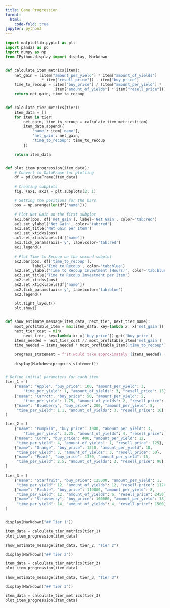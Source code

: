```yaml
---
title: Game Progression
format:
  html:
    code-fold: true
jupyter: python3
---
```


```python
import matplotlib.pyplot as plt
import pandas as pd
import numpy as np
from IPython.display import display, Markdown


def calculate_item_metrics(item):
    net_gain = (item["amount_per_yield"] * item["amount_of_yields"]
                * item["resell_price"]) - item["buy_price"]
    time_to_recoup = (item["buy_price"] / (item["amount_per_yield"] *
                      item["amount_of_yields"] * item["resell_price"])) * item["time_per_yield"]
    return net_gain, time_to_recoup


def calculate_tier_metrics(tier):
    item_data = []
    for item in tier:
        net_gain, time_to_recoup = calculate_item_metrics(item)
        item_data.append({
            'name': item['name'],
            'net_gain': net_gain,
            'time_to_recoup': time_to_recoup
        })

    return item_data


def plot_item_progression(item_data):
    # Convert to DataFrame for plotting
    df = pd.DataFrame(item_data)

    # Creating subplots
    fig, (ax1, ax2) = plt.subplots(2, 1)

    # Setting the positions for the bars
    pos = np.arange(len(df['name']))

    # Plot Net Gain on the first subplot
    ax1.bar(pos, df['net_gain'], label='Net Gain', color='tab:red')
    ax1.set_ylabel('Net Gain', color='tab:red')
    ax1.set_title('Net Gain per Item')
    ax1.set_xticks(pos)
    ax1.set_xticklabels(df['name'])
    ax1.tick_params(axis='y', labelcolor='tab:red')
    ax1.legend()

    # Plot Time to Recoup on the second subplot
    ax2.bar(pos, df['time_to_recoup'],
            label='Time to Recoup', color='tab:blue')
    ax2.set_ylabel('Time to Recoup Investment (Hours)', color='tab:blue')
    ax2.set_title('Time to Recoup Investment per Item')
    ax2.set_xticks(pos)
    ax2.set_xticklabels(df['name'])
    ax2.tick_params(axis='y', labelcolor='tab:blue')
    ax2.legend()

    plt.tight_layout()
    plt.show()


def show_estimate_message(item_data, next_tier, next_tier_name):
    most_profitable_item = max(item_data, key=lambda x: x['net_gain'])
    next_tier_cost = min(
        next_tier, key=lambda x: x['buy_price']).get('buy_price')
    items_needed = next_tier_cost // most_profitable_item['net_gain']
    time_needed = items_needed * most_profitable_item['time_to_recoup']

    progress_statement = f"It would take approximately {items_needed} {most_profitable_item['name']} and approximately {time_needed:.2f} hours to reach {next_tier_name}."

    display(Markdown(progress_statement))


# Define initial parameters for each item
tier_1 = [
    {"name": "Apple", "buy_price": 100, "amount_per_yield": 3,
        "time_per_yield": 1, "amount_of_yields": 3, "resell_price": 15},
    {"name": "Carrot", "buy_price": 50, "amount_per_yield": 2,
        "time_per_yield": 1.75, "amount_of_yields": 2, "resell_price": 25},
    {"name": "Blueberry", "buy_price": 200, "amount_per_yield": 8,
     "time_per_yield": 1.1, "amount_of_yields": 3, "resell_price": 10}
]

tier_2 = [
    {"name": "Pumpkin", "buy_price": 1000, "amount_per_yield": 3,
        "time_per_yield": 3.25, "amount_of_yields": 4, "resell_price": 200},
    {"name": "Corn", "buy_price": 400, "amount_per_yield": 12,
     "time_per_yield": 4, "amount_of_yields": 1, "resell_price": 125},
    {"name": "Orange", "buy_price": 1250, "amount_per_yield": 18,
     "time_per_yield": 3, "amount_of_yields": 3, "resell_price": 50},
    {"name": "Peach", "buy_price": 1350, "amount_per_yield": 15,
     "time_per_yield": 2.5, "amount_of_yields": 2, "resell_price": 90}
]

tier_3 = [
    {"name": "Starfruit", "buy_price": 125000, "amount_per_yield": 1,
     "time_per_yield": 12, "amount_of_yields": 12, "resell_price": 11200},
    {"name": "Pickle", "buy_price": 110000, "amount_per_yield": 8,
     "time_per_yield": 12, "amount_of_yields": 6, "resell_price": 2450},
    {"name": "Strawberry", "buy_price": 100000, "amount_per_yield": 18,
     "time_per_yield": 14, "amount_of_yields": 4, "resell_price": 1500},
]


display(Markdown("## Tier 1"))

item_data = calculate_tier_metrics(tier_1)
plot_item_progression(item_data)

show_estimate_message(item_data, tier_2, "Tier 2")

display(Markdown("## Tier 2"))

item_data = calculate_tier_metrics(tier_2)
plot_item_progression(item_data)

show_estimate_message(item_data, tier_3, "Tier 3")

display(Markdown("## Tier 3"))

item_data = calculate_tier_metrics(tier_3)
plot_item_progression(item_data)

```